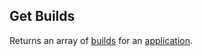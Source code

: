 
## Get Builds

<OperationInfo method='get' path='/builds/v1/{appId}/list' />

Returns an array of [builds](https://hathora.dev/docs/concepts/hathora-entities#build) for an [application](https://hathora.dev/docs/concepts/hathora-entities#application).
